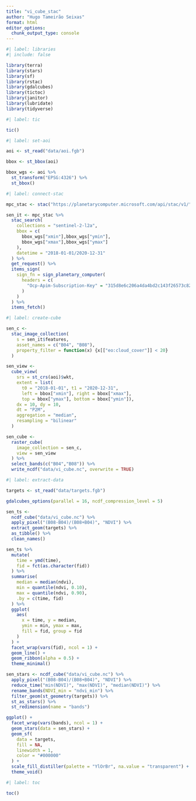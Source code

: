 ```yaml
---
title: "vi_cube_stac"
author: "Hugo Tameirão Seixas"
format: html
editor_options: 
  chunk_output_type: console
---
```


```r
#| label: libraries
#| include: false

library(terra)
library(stars)
library(sf)
library(rstac)
library(gdalcubes)
library(tictoc)
library(janitor)
library(lubridate)
library(tidyverse)

```

```r
#| label: tic

tic()

```

```r
#| label: set-aoi

aoi <- st_read("data/aoi.fgb")

bbox <- st_bbox(aoi)

bbox_wgs <- aoi %>%
  st_transform("EPSG:4326") %>%
  st_bbox()

```

```r
#| label: connect-stac

mpc_stac <- stac("https://planetarycomputer.microsoft.com/api/stac/v1/")

sen_it <- mpc_stac %>%
  stac_search(
    collections = "sentinel-2-l2a",
    bbox = c(
      bbox_wgs["xmin"],bbox_wgs["ymin"],
      bbox_wgs["xmax"],bbox_wgs["ymax"]
    ),
    datetime = "2018-01-01/2020-12-31"
  ) %>%
  get_request() %>%
  items_sign(
    sign_fn = sign_planetary_computer(
      headers = c(
        "Ocp-Apim-Subscription-Key" = "315d8e6c206a4da4bd2c143f26573c82"
      )
    )
  ) %>%
  items_fetch()

```

```r
#| label: create-cube

sen_c <-
  stac_image_collection(
    s = sen_it$features,
    asset_names = c("B04", "B08"),
    property_filter = function(x) {x[["eo:cloud_cover"]] < 20}
  )

sen_view <-
  cube_view(
    srs = st_crs(aoi)$wkt,
    extent = list(
      t0 = "2018-01-01", t1 = "2020-12-31",
      left = bbox["xmin"], right = bbox["xmax"],
      top = bbox["ymax"], bottom = bbox["ymin"]),
    dx = 10, dy = 10,
    dt = "P2M",
    aggregation = "median",
    resampling = "bilinear"
  )

sen_cube <-
  raster_cube(
    image_collection = sen_c,
    view = sen_view
  ) %>%
  select_bands(c("B04","B08")) %>%
  write_ncdf("data/vi_cube.nc", overwrite = TRUE)

```

```r
#| label: extract-data

targets <- st_read("data/targets.fgb")

gdalcubes_options(parallel = 16, ncdf_compression_level = 5)

sen_ts <- 
  ncdf_cube("data/vi_cube.nc") %>%
  apply_pixel("(B08-B04)/(B08+B04)", "NDVI") %>%
  extract_geom(targets) %>%
  as_tibble() %>%
  clean_names()

sen_ts %>%
  mutate(
    time = ymd(time),
    fid = fct(as.character(fid))
  ) %>%
  summarise(
    median = median(ndvi),
    min = quantile(ndvi, 0.10),
    max = quantile(ndvi, 0.90),
    .by = c(time, fid)
  ) %>%
  ggplot(
    aes(
      x = time, y = median,
      ymin = min, ymax = max,
      fill = fid, group = fid
    )
  ) +
  facet_wrap(vars(fid), ncol = 1) +
  geom_line() +
  geom_ribbon(alpha = 0.5) +
  theme_minimal()

sen_stars <- ncdf_cube("data/vi_cube.nc") %>%
  apply_pixel("(B08-B04)/(B08+B04)", "NDVI") %>%
  reduce_time("min(NDVI)", "max(NDVI)", "median(NDVI)") %>%
  rename_bands(NDVI_min = "ndvi_min") %>%
  filter_geom(st_geometry(targets)) %>%
  st_as_stars() %>%
  st_redimension(name = "bands")

ggplot() +
  facet_wrap(vars(bands), ncol = 1) +
  geom_stars(data = sen_stars) +
  geom_sf(
    data = targets, 
    fill = NA,
    linewidth = 1,
    color = "#000000"
  ) +
  scale_fill_distiller(palette = "YlOrBr", na.value = "transparent") +
  theme_void()

```

```r
#| label: toc

toc()

```

